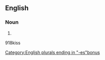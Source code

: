 ==English==

===Noun===
{{head|en|noun plural form}}

# {{plural of|bonus|lang=en}}

[[Category:English plurals ending in "-es"]]bonus 918kiss